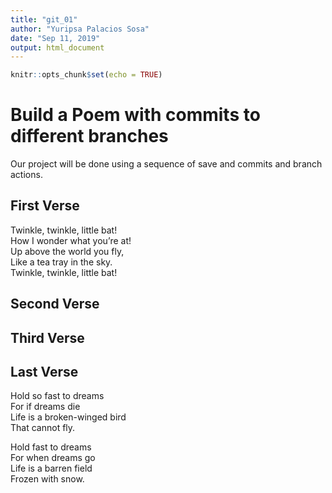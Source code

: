 ---
title: "git_01"
author: "Yuripsa Palacios Sosa"
date: "Sep 11, 2019"
output: html_document
---

```{r setup, include=FALSE}
knitr::opts_chunk$set(echo = TRUE)
```
# Build a Poem with commits to different branches
Our project will be done using a sequence of save and commits and branch actions.
<!-- Do not modify or change any text in "!--" bracketed areas such as this --- these are instructions to
you, if you change any of this the git program will notice it and compromise your git merging strategy !-->

## First Verse 
<!--Put the first five lines of a poem by Lewis Carrol in this section!-->
Twinkle, twinkle, little bat!  
How I wonder what you're at!  
Up above the world you fly,  
Like a tea tray in the sky.  
Twinkle, twinkle, little bat!  
 

## Second Verse
<!--Put the first five lines of a poem by Robert Frost here!-->


## Third Verse
<!--Put the first two verses of The Walrus and the Carpenter here!-->

## Last Verse
<!--Put a short poem of your choice 8-20 lines,here!-->
Hold so fast to dreams  
For if dreams die  
Life is a broken-winged bird  
That cannot fly.  
 
Hold fast to dreams  
For when dreams go  
Life is a barren field  
Frozen with snow.  